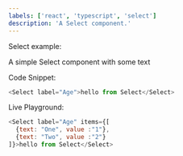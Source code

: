 ```yaml
---
labels: ['react', 'typescript', 'select']
description: 'A Select component.'
---
```



Select example:

A simple Select component with some text

Code Snippet:
```js
<Select label="Age">hello from Select</Select>
```


Live Playground:
```js live
<Select label="Age" items={[
  {text: "One", value :"1"},
  {text: "Two", value :"2"}
]}>hello from Select</Select>
```
